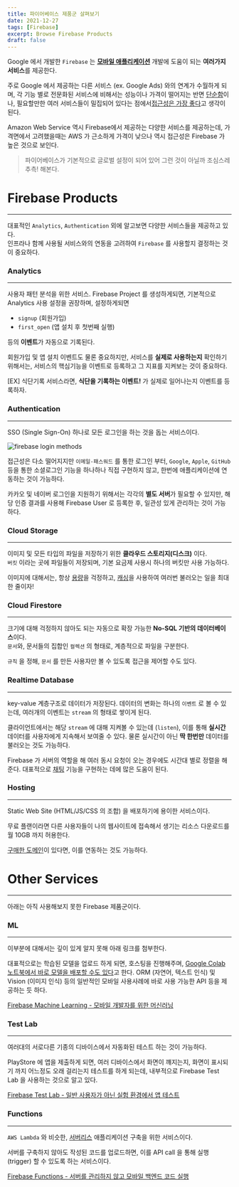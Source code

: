 ```yaml
---
title: 파이어베이스 제품군 살펴보기
date: 2021-12-27
tags: [Firebase]
excerpt: Browse Firebase Products
draft: false
---
```


Google 에서 개발한 `Firebase` 는 <U>**모바일 애플리케이션**</U> 개발에 도움이 되는 **여러가지 서비스**를 제공한다.

주로 Google 에서 제공하는 다른 서비스 (ex. Google Ads) 와의 연계가 수월하게 되며,
각 기능 별로 전문화된 서비스에 비해서는 성능이나 가격이 떨어지는 반면 <U>단순함</U>이나, 필요할만한 여러 서비스들이 밀집되어 있다는 점에서<U>접근성은 가장 좋다</U>고 생각이 된다.

Amazon Web Service 역시 Firebase에서 제공하는 다양한 서비스를 제공하는데,
가격면에서 고려했을때는 AWS 가 근소하게 가격이 낮으나 역시 접근성은 Firebase 가 높은 것으로 보인다.

> 파이어베이스가 기본적으로 글로벌 설정이 되어 있어 그런 것이 아닐까 조심스레 추측! 해본다.

# Firebase Products

---

대표적인 `Analytics`, `Authentication` 외에 알고보면 다양한 서비스들을 제공하고 있다.   
인프라나 함께 사용될 서비스와의 연동을 고려하여 `Firebase` 를 사용할지 결정하는 것이 중요하다.

### Analytics

---

사용자 패턴 분석을 위한 서비스.
Firebase Project 를 생성하게되면, 기본적으로 Analytics 사용 설정을 권장하며, 설정하게되면

- `signup` (회원가입)
- `first_open` (앱 설치 후 첫번째 실행)

등의 **이벤트**가 자동으로 기록된다.

<Info>
  회원가입 및 앱 설치 이벤트도 물론 중요하지만, 서비스를 <strong>실제로 사용하는지</strong> 확인하기 위해서는, 서비스의 핵심기능을 이벤트로 등록하고 그 지표를 지켜보는 것이 중요하다. <br />

  [EX] 식단기록 서비스라면, <strong>식단을 기록하는 이벤트!</strong> 가 실제로 일어나는지 이벤트를 등록하자.
</Info>

### Authentication

---

SSO (Single Sign-On) 하나로 모든 로그인을 하는 것을 돕는 서비스이다.

![firebase login methods](images/login-methods.png)

접근성은 다소 떨어지지만 `이메일-패스워드` 를 통한 로그인 부터, `Google`, `Apple`, `GitHub` 등을 통한 소셜로그인 기능을 하나하나 직접 구현하지 않고, 한번에 애플리케이션에 연동하는 것이 가능하다.

카카오 및 네이버 로그인을 지원하기 위해서는 각각의 **별도 서버**가 필요할 수 있지만, 해당 인증 결과를 사용해 Firebase User 로 등록한 후, 일관성 있게 관리하는 것이 가능하다.

### Cloud Storage

---

이미지 및 모든 타입의 파일을 저장하기 위한 **클라우드 스토리지(디스크)** 이다.  
`버킷` 이라는 곳에 파일들이 저장되며, 기본 요금제 사용시 하나의 버킷만 사용 가능하다.

<Info>
  이미지에 대해서는, 항상 <U>용량</U>을 걱정하고, <U>캐싱</U>을 사용하여 여러번 불러오는 일을 최대한 줄이자!
</Info>

### Cloud Firestore

---

크기에 대해 걱정하지 않아도 되는 자동으로 확장 가능한 **No-SQL 기반의 데이터베이스**이다.  
`문서`와, 문서들의 집합인 `컬렉션` 의 형태로, 계층적으로 파일을 구분한다.

`규칙` 을 정해, `문서` 를 만든 사용자만 볼 수 있도록 접근을 제어할 수도 있다.

### Realtime Database

---

key-value 계층구조로 데이터가 저장된다. 데이터의 변화는 하나의 `이벤트` 로 볼 수 있는데, 여러개의 이벤트는 `stream` 의 형태로 쌓이게 된다.

클라이언트에서는 해당 `stream` 에 대해 지켜볼 수 있는데 (`listen`), 이를 통해 **실시간** 데이터를 사용자에게 지속해서 보여줄 수 있다. 물론 실시간이 아닌 **딱 한번만** 데이터를 불러오는 것도 가능하다.

Firebase 가 서버의 역할을 해 여러 동시 요청이 오는 경우에도 시간대 별로 정렬을 해준다. 대표적으로 <U>채팅</U> 기능을 구현하는 데에 많은 도움이 된다.

### Hosting

---

Static Web Site (HTML/JS/CSS 의 조합) 을 배포하기에 용이한 서비스이다.

무료 플랜이라면 다른 사용자들이 나의 웹사이트에 접속해서 생기는 리소스 다운로드를 월 10GB 까지 허용한다.

<p>
  <U>구매한 도메인</U>이 있다면, 이를 연동하는 것도 가능하다.
</p>

# Other Services

---

아래는 아직 사용해보지 못한 Firebase 제품군이다.

### ML

---

이부분에 대해서는 깊이 있게 알지 못해 아래 링크를 첨부한다.

대표적으로는 학습된 모델을 업로드 하게 되면, 호스팅을 진행해주며, <U>Google Colab 노트북에서 바로 모델을 배포할 수도 있다</U>고 한다.
ORM (자연어, 텍스트 인식) 및 Vision (이미지 인식) 등의 일반적인 모바일 사용사례에 바로 사용 가능한 API 등을 제공하는 듯 하다.

[Firebase Machine Learning - 모바일 개발자를 위한 머신러닝](https://firebase.google.com/products/ml?gclid=Cj0KCQiAwqCOBhCdARIsAEPyW9lDv7aBBfLrni90DVuvHDrZoW2i2UrIjzoEM2A_tcH9DJ8EL1W1TTcaAqs4EALw_wcB&gclsrc=aw.ds)

### Test Lab

---

여러대의 서로다른 기종의 디바이스에서 자동화된 테스트 하는 것이 가능하다.

PlayStore 에 앱을 제출하게 되면, 여러 디바이스에서 화면이 꺠지는지, 화면이 표시되기 까지 어느정도 오래 걸리는지 테스트를 하게 되는데, 내부적으로 Firebase Test Lab 을 사용하는 것으로 알고 있다.

[Firebase Test Lab - 일반 사용자가 아닌 실험 환경에서 앱 테스트 ](https://firebase.google.com/products/test-lab?gclid=Cj0KCQiAwqCOBhCdARIsAEPyW9kScoSGheexKQhzw0_PggfObJU4lfs_p5hPc5bJSqTgFH-MI6Tmt7YaAifPEALw_wcB&gclsrc=aw.ds)

### Functions

---

`AWS Lambda` 와 비슷한, <U>서버리스</U> 애플리케이션 구축을 위한 서비스이다.

서버를 구축하지 않아도 작성된 코드를 업로드하면, 이를 API call 을 통해 실행(trigger) 할 수 있도록 하는 서비스이다.

[Firebase Functions - 서버를 관리하지 않고 모바일 백엔드 코드 실행](https://firebase.google.com/products/functions?gclid=Cj0KCQiAwqCOBhCdARIsAEPyW9n1cpfvfdEk15gyX_w4XPtmcKD8isOiod-R1u_OZ6QR44XAqV7Uv-IaAhLREALw_wcB&gclsrc=aw.ds)
